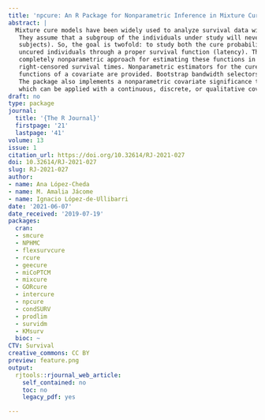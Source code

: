 ```yaml
---
title: 'npcure: An R Package for Nonparametric Inference in Mixture Cure Models'
abstract: |
  Mixture cure models have been widely used to analyze survival data with a cure fraction.
   They assume that a subgroup of the individuals under study will never experience the event (cured
   subjects). So, the goal is twofold: to study both the cure probability and the failure time of the
   uncured individuals through a proper survival function (latency). The R package npcure implements a
   completely nonparametric approach for estimating these functions in mixture cure models, considering
   right-censored survival times. Nonparametric estimators for the cure probability and the latency as
   functions of a covariate are provided. Bootstrap bandwidth selectors for the estimators are included.
   The package also implements a nonparametric covariate significance test for the cure probability,
   which can be applied with a continuous, discrete, or qualitative covariate.
draft: no
type: package
journal:
  title: '{The R Journal}'
  firstpage: '21'
  lastpage: '41'
volume: 13
issue: 1
citation_url: https://doi.org/10.32614/RJ-2021-027
doi: 10.32614/RJ-2021-027
slug: RJ-2021-027
author:
- name: Ana López-Cheda
- name: M. Amalia Jácome
- name: Ignacio López-de-Ullibarri
date: '2021-06-07'
date_received: '2019-07-19'
packages:
  cran:
  - smcure
  - NPHMC
  - flexsurvcure
  - rcure
  - geecure
  - miCoPTCM
  - mixcure
  - GORcure
  - intercure
  - npcure
  - condSURV
  - prodlim
  - survidm
  - KMsurv
  bioc: ~
CTV: Survival
creative_commons: CC BY
preview: feature.png
output:
  rjtools::rjournal_web_article:
    self_contained: no
    toc: no
    legacy_pdf: yes

---
```

